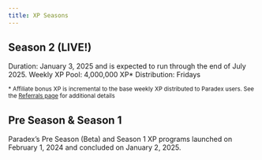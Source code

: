 ```yaml
---
title: XP Seasons
---
```


## Season 2 (LIVE!)
Duration: January 3, 2025 and is expected to run through the end of July 2025.
Weekly XP Pool: 4,000,000 XP*
Distribution: Fridays

<sub>* Affiliate bonus XP is incremental to the base weekly XP distributed to Paradex users. See the [Referrals page](../referral-program) for additional details </sub>

## Pre Season & Season 1
Paradex’s Pre Season (Beta) and Season 1 XP programs launched on February 1, 2024 and concluded on January 2, 2025.
